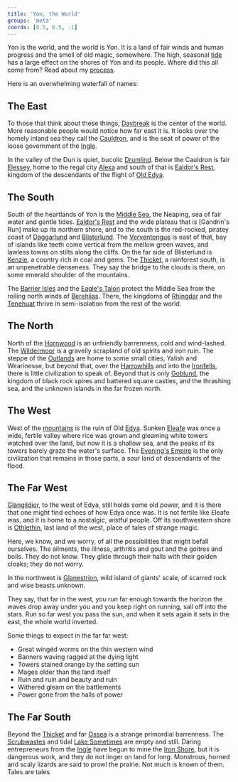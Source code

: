 ```yaml
---
title: 'Yon, the World'
groups: 'meta'
coords: [0.5, 0.5, -1]
---
```


Yon is the world, and the world is Yon. It is a land of fair winds and human progress and the smell of old magic, somewhere. The high, seasonal [tide]() has a large effect on the shores of Yon and its people. Where did this all come from? Read about my [process](about).

Here is an overwhelming waterfall of names:

## The East

To those that think about these things, [Daybreak]() is the center of the world. More reasonable people would notice how far east it is. It looks over the homely inland sea they call the [Cauldron](), and is the seat of power of the loose government of the [Ingle]().

In the valley of the Dun is quiet, bucolic [Drumlind](). Below the Cauldron is fair [Elessey](), home to the regal city [Alexa]() and south of that is [Ealdor's Rest](), kingdom of the descendants of the flight of [Old Edya](edya).

## The South

South of the heartlands of Yon is the [Middle Sea](), the Neaping, sea of fair water and gentle tides. [Ealdor's Rest]() and the wide plateau that is [Gandrin's Run] make up its northern shore, and to the south is the red-rocked, piratey coast of [Daggarlund]() and [Blisterlund](). The [Verventongue]() is east of that, bay of islands like teeth come vertical from the mellow green waves, and lawless towns on stilts along the cliffs. On the far side of Blisterlund is [Kenzie](), a country rich in coal and gems. The [Thicket](), a rainforest south, is an unpenetrable denseness. They say the bridge to the clouds is there, on some emerald shoulder of the mountains.

The [Barrier Isles]() and the [Eagle's Talon]() protect the Middle Sea from the roiling north winds of [Berehlias](). There, the kingdoms of [Rhingdar]() and the [Tenehuat]() thrive in semi-isolation from the rest of the world.

## The North

North of the [Hornwood]() is an unfriendly barrenness, cold and wind-lashed. The [Wildermoor]() is a gravelly scrapland of old spirits and iron ruin. The steppe of the [Outlands]() are home to some small cities, Yalish and Wearinesse, but beyond that, over the [Harrowhills]() and into the [Ironfells](), there is little civilization to speak of. Beyond that is only [Goblund](), the kingdom of black rock spires and battered square castles, and the thrashing sea, and the unknown islands in the far frozen north.

## The West

West of the [mountains]() is the ruin of Old [Edya](). Sunken [Eleafe]() was once a wide, fertile valley where rice was grown and gleaming white towers watched over the land, but now it is a shallow sea, and the peaks of its towers barely graze the water's surface. The [Evening's Empire]() is the only civilization that remains in those parts, a sour land of descendants of the flood. 

## The Far West

[Glangildior](), to the west of Edya, still holds some old power, and it is there that one might find echoes of how Edya once was. It is not fertile like Eleafe was, and it is home to a nostalgic, wistful people. Off its southwestern shore is [Othlethin](), last land of the west, place of tales of strange magic. 

Here, we know, and we worry, of all the possibilities that might befall ourselves. The ailments, the illness, arthritis and gout and the goitres and boils. They do not know. They glide through their halls with their golden cloaks; they do not worry.

In the northwest is [Glanestrion](), wild island of giants' scale, of scarred rock and wise beasts unknown.

They say, that far in the west, you run far enough towards the horizon the waves drop away under you and you keep right on running, sail off into the stars. Run so far west you pass the sun, and when it sets again it sets in the east, the whole world inverted.

Some things to expect in the far far west:

- Great wingéd worms on the thin western wind
- Banners waving ragged at the dying light
- Towers stained orange by the setting sun
- Mages older than the land itself
- Ruin and ruin and beauty and ruin
- Withered gleam on the battlements
- Power gone from the halls of power

## The Far South

Beyond the [Thicket]() and far [Ossea]() is a strange primordial barrenness. The [Scrubwastes]() and tidal [Lake Sometimes]() are empty and still. Daring entrepreneurs from the [Ingle]() have begun to mine the [Iron Shore](), but it is dangerous work, and they do not linger on land for long. Monstrous, horned and scaly lizards are said to prowl the prairie. Not much is known of them. Tales are tales.